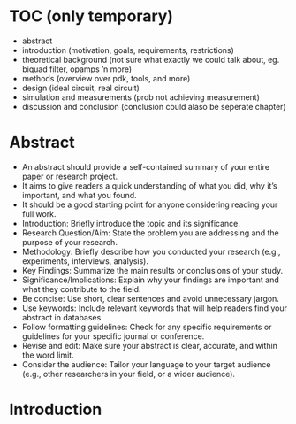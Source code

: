 # TOC (only temporary) {.unnumbered}

- abstract
- introduction (motivation, goals, requirements, restrictions)
- theoretical background (not sure what exactly we could talk about, eg. biquad filter, opamps 'n more)
- methods (overview over pdk, tools, and more)
- design (ideal circuit, real circuit)
- simulation and measurements (prob not achieving measurement)
- discussion and conclusion (conclusion could alaso be seperate chapter)

# Abstract {.unnumbered}

- An abstract should provide a self-contained summary of your entire paper or research project. 
- It aims to give readers a quick understanding of what you did, why it's important, and what you found. 
- It should be a good starting point for anyone considering reading your full work. 
- Introduction: Briefly introduce the topic and its significance.
- Research Question/Aim: State the problem you are addressing and the purpose of your research.
- Methodology: Briefly describe how you conducted your research (e.g., experiments, interviews, analysis).
- Key Findings: Summarize the main results or conclusions of your study.
- Significance/Implications: Explain why your findings are important and what they contribute to the field. 
- Be concise: Use short, clear sentences and avoid unnecessary jargon. 
- Use keywords: Include relevant keywords that will help readers find your abstract in databases. 
- Follow formatting guidelines: Check for any specific requirements or guidelines for your specific journal or conference. 
- Revise and edit: Make sure your abstract is clear, accurate, and within the word limit. 
- Consider the audience: Tailor your language to your target audience (e.g., other researchers in your field, or a wider audience).


# Introduction

